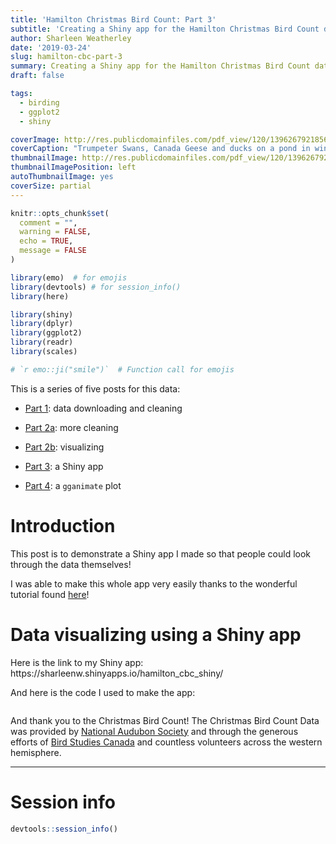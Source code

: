 ```yaml
---
title: 'Hamilton Christmas Bird Count: Part 3'
subtitle: 'Creating a Shiny app for the Hamilton Christmas Bird Count data'
author: Sharleen Weatherley
date: '2019-03-24'
slug: hamilton-cbc-part-3
summary: Creating a Shiny app for the Hamilton Christmas Bird Count data.
draft: false

tags:
  - birding
  - ggplot2
  - shiny

coverImage: http://res.publicdomainfiles.com/pdf_view/120/13962679218561.jpg
coverCaption: "Trumpeter Swans, Canada Geese and ducks on a pond in winter (Source: Public Domain Files)"
thumbnailImage: http://res.publicdomainfiles.com/pdf_view/120/13962679218561.jpg
thumbnailImagePosition: left
autoThumbnailImage: yes
coverSize: partial
---
```



```r

knitr::opts_chunk$set(
  comment = "",
  warning = FALSE,
  echo = TRUE,
  message = FALSE
)

library(emo)  # for emojis
library(devtools) # for session_info()
library(here)

library(shiny)
library(dplyr)
library(ggplot2)
library(readr)
library(scales)

# `r emo::ji("smile")`  # Function call for emojis
```

<div class="well alert alert-info" role="alert">
  <span class="fa fa-info-circle"></span> This is a series of five posts for this data:

- [Part 1](/2019/01/07/hamilton-cbc-part-1/): data downloading and cleaning

- [Part 2a](/2019/02/23/hamilton-cbc-part-2a/): more cleaning

- [Part 2b](/2019/02/24/hamilton-cbc-part-2b/): visualizing

- [Part 3](/2019/03/24/hamilton-cbc-part-3/): a Shiny app

- [Part 4](/2019/05/26/hamilton-cbc-part-4/): a `gganimate` plot
</div>

# Introduction

This post is to demonstrate a Shiny app I made so that people could look through the data themselves!

I was able to make this whole app very easily thanks to the wonderful tutorial found [here](https://shiny.rstudio.com/tutorial/written-tutorial/lesson1/)!

# Data visualizing using a Shiny app

Here is the link to my Shiny app: https://sharleenw.shinyapps.io/hamilton_cbc_shiny/

And here is the code I used to make the app:

```r


```

And thank you to the Christmas Bird Count! The Christmas Bird Count Data was provided by [National Audubon Society](www.christmasbirdcount.org) and through the generous efforts of [Bird Studies Canada](www.bsc-eoc.org) and countless volunteers across the western hemisphere.

<hr>

# Session info

```r

devtools::session_info()

```
